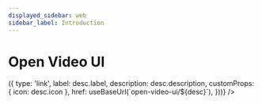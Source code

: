 ```yaml
---
displayed_sidebar: web
sidebar_label: Introduction
---
```


# Open Video UI


<Intro />
<DocCardList
  items={openVideoUiPlatforms.map((desc) => ({
    type: 'link',
    label: desc.label,
    description: desc.description,
    customProps: { icon: desc.icon },
    href: useBaseUrl(`open-video-ui/${desc}`),
  }))}
/>
